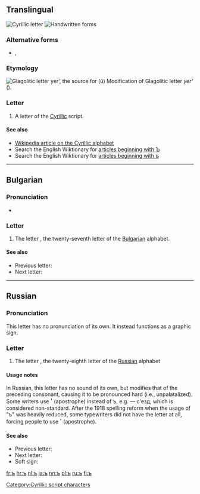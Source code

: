 {{Cyrillic character info|hex=44a|name=CYRILLIC SMALL LETTER HARD SIGN}}
==Translingual==
[[Image:Cyrillic Hard Sign.png|thumb|Cyrillic letter {{lang|mul|sc=Cyrl|ъ}}]]
[[File:28-Russian alphabet-ъ.svg|thumb|Handwritten forms]]

===Alternative forms===
* {{qualifier|italics}} {{lang|mul|sc=Cyrl|''Ъ''}}, {{lang|mul|sc=Cyrl|''ъ''}}

===Etymology===
[[Image:GlagolitsaJer.gif|left|Glagolitic letter ''yer’'', the source for {{lang|mul|sc=Cyrl|ъ}} ''(ŭ)'']]
Modification of Glagolitic letter ''yer’'' ({{l|mul|sc=Glag|Ⱏ}}).<br clear="left" />

===Letter===
{{head|mul|letter|sc=Cyrl|lower case||upper case|Ъ}}

# A letter of the [[Cyrillic]] script.

====See also====
* [[w:Cyrillic alphabet|Wikipedia article on the Cyrillic alphabet]]
* Search the English Wiktionary for [[Special:Allpages/Ъ|articles beginning with Ъ]]
* Search the English Wiktionary for [[Special:Allpages/ъ|articles beginning with ъ]]

----

==Bulgarian==

===Pronunciation===
* {{IPA|lang=bg|[ɤ̞]}}

===Letter===
{{head|bg|letter|sc=Cyrl|lower case||upper case|Ъ}}

# The letter {{term|sc=Cyrl|ер голям|tr=er goljám||big er|lang=bg}}, the twenty-seventh letter of the [[Bulgarian]] alphabet.

====See also====
* Previous letter: {{l|bg|sc=Cyrl|щ|tr=št}}
* Next letter: {{l|bg|sc=Cyrl|ь|tr=j}}

[[Category:Cyrillic script characters]]

----

==Russian==

===Pronunciation===
This letter has no pronunciation of its own. It instead functions as a graphic sign.

===Letter===
{{head|ru|letter|lower case||upper case|Ъ}}

# The letter {{term|твёрдый знак||hard sign|lang=ru}}, the twenty-eighth letter of the [[Russian]] alphabet

====Usage notes====
In Russian, this letter has no sound of its own, but modifies that of the preceding consonant, causing it to be pronounced hard (i.e., unpalatalized). Some writers use <big>'</big> (apostrophe) instead of ъ, e.g. {{m|ru|съезд}} — с'езд, which is considered non-standard. After the 1918 spelling reform when the usage of "ъ" was heavily reduced, some typewriters did not have the letter at all, forcing people to use <big>'</big> (apostrophe).

====See also====
* Previous letter: {{l|ru|щ}}
* Next letter: {{l|ru|ы}}
* Soft sign: {{l|ru|ь}}

[[fr:ъ]]
[[hr:ъ]]
[[nl:ъ]]
[[ja:ъ]]
[[nn:ъ]]
[[pl:ъ]]
[[ru:ъ]]
[[fi:ъ]]